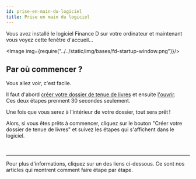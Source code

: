 ```yaml
---
id: prise-en-main-du-logiciel
title: Prise en main du logiciel
---
```



Vous avez installé le logiciel Finance&nbsp;D sur votre ordinateur et maintenant vous voyez cette fenêtre d'accueil...

<Image img={require("../../static/img/bases/fd-startup-window.png")}/>


## Par où commencer&nbsp;?
Vous allez voir, c'est facile.

Il faut d'abord [créer votre dossier de tenue de livres](/docs/bases/nouveau-dossier)
et ensuite [l'ouvrir](/docs/bases/ouvrir-dossier).<br/>
Ces deux étapes prennent 30 secondes seulement.

Une fois que vous serez à l'intérieur de votre dossier, tout sera prêt !

Alors, si vous êtes prêts à commencer, cliquez sur le bouton "Créer votre dossier de tenue de livres"
et suivez les étapes qui s'affichent dans le logiciel.

<br/>
<hr/>

Pour plus d'informations, cliquez sur un des liens ci-dessous.
Ce sont nos articles qui montrent comment faire étape par étape.